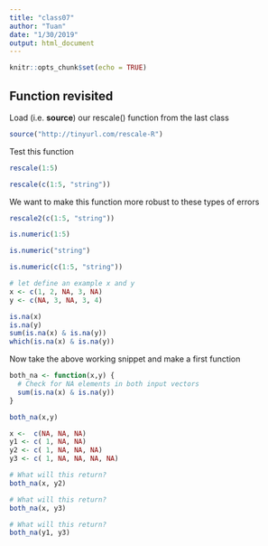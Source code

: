 ```yaml
---
title: "class07"
author: "Tuan"
date: "1/30/2019"
output: html_document
---
```


```r
knitr::opts_chunk$set(echo = TRUE)
```

## Function revisited

Load (i.e. **source**) our rescale() function from the last class
```r
source("http://tinyurl.com/rescale-R")
```

Test this function

```r
rescale(1:5)
```

```r
rescale(c(1:5, "string"))
```

We want to make this function more robust to these types of errors
```r
rescale2(c(1:5, "string"))
```

```r
is.numeric(1:5)
```

```r
is.numeric("string")
```

```r
is.numeric(c(1:5, "string"))
```

```r
# let define an example x and y
x <- c(1, 2, NA, 3, NA)
y <- c(NA, 3, NA, 3, 4)

is.na(x)
is.na(y)
sum(is.na(x) & is.na(y))
which(is.na(x) & is.na(y))
```

Now take the above working snippet and make a first function
```r
both_na <- function(x,y) {
  # Check for NA elements in both input vectors
  sum(is.na(x) & is.na(y))
}
```

```r
both_na(x,y)
```

```r
x <-  c(NA, NA, NA)
y1 <- c( 1, NA, NA)
y2 <- c( 1, NA, NA, NA)
y3 <- c( 1, NA, NA, NA, NA)
```


```r
# What will this return?
both_na(x, y2)
```


```r
# What will this return?
both_na(x, y3)
```

```r
# What will this return?
both_na(y1, y3)
```








